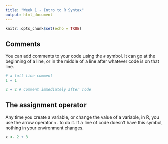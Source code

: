 ```yaml
---
title: "Week 1 - Intro to R Syntax"
output: html_document
---
```


```r
knitr::opts_chunk$set(echo = TRUE)
```

## Comments

You can add comments to your code using the `#` symbol.  It can go at the
beginning of a line, or in the middle of a line after whatever code is
on that line.

```r
# a full line comment
1 + 1

2 + 2 # comment immediately after code
```

## The assignment operator

Any time you create a variable, or change the value of a variable, in R,
you use the arrow operator `<-` to do it.  If a line of code doesn't have
this symbol, nothing in your environment changes.

```r
x <- 2 + 3
```

